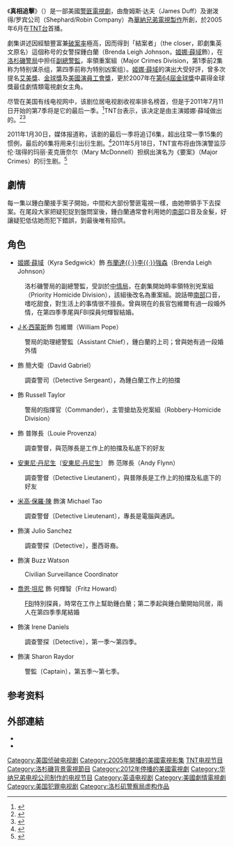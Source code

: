 {{他用|subject=原名The Closer的電視劇|other=原名Closer的2004年電影|誘心人}}
{{noteTA
|T=zh-hans:罪案终结;zh-hk:真相追擊;zh-tw:結案高手;
|G1=Show
|1=zh-hans:罪案终结;zh-hk:真相追擊;zh-tw:結案高手;
|2=zh-hans:布兰达·李·约翰逊;zh-hk:鍾白蘭;zh-tw:布蘭達·李·強森;
|3=zh-hans:威廉·波普;zh-hk:包維爾;zh-tw:威廉·波普;
|4=zh-hans:大卫·盖布瑞尔;zh-hk:簡大衛;zh-tw:大衛·蓋博瑞;
|5=zh-hans:安迪·福林;zh-hk:范隊長;zh-tw:安迪·菲林;
|6=zh-hans:路易·普罗文萨;zh-hk:普隊長;zh-tw:路易·普羅文薩;
|7=zh-hans:弗雷兹·霍华德;zh-hk:何輝智;zh-tw:傅雷·哈沃德;}}
{{infobox television
| show_name     = 真相追擊
| original_name = The Closer
| image         = [[File:The_Closer.jpg|250px]]
| format        = [[警匪電影|警匪]]
| runtime       = 42-60分鐘
| creator       = {{link-en|James Duff|James Duff (writer)|James Duff}}<br />[[Michael_M._Robin|Michael M. Robin]]<br />Greer Shephard
| starring      = [[姬娜·薛域|姬娜·薛域]]<br />[[J·K·史蒙|J·K·史蒙]]<br />[[Corey_Reynolds|Corey Reynolds]]<br />[[Robert_Gossett|Robert Gossett]]<br />[[G._W._Bailey|G. W. Bailey]]<br />[[安東尼·丹尼生|東尼·丹尼生]]<br />[[Michael_Paul_Chan|Michael Paul Chan]]<br />[[Raymond_Cruz|Raymond Cruz]]<br />Phillip P. Keene<br />[[Jon_Tenney|Jon Tenney]]<br />[[Gina_Ravera|Gina Ravera]]
| country       = 美國
| network       = [[特纳电视网|TNT]]
| first_aired   = {{Start date|2005|6|13}}
| last_aired    = {{End date|2012|8|13}}
| num_seasons   = 7
| num_episodes  = 109
| list_episodes =  
| followed_by   = ''[[重案组_(电视剧)|重案组]]''
| website       = http://www.tnt.tv/series/closer/
| 台灣名稱      = 結案高手
| 港澳名稱      = 真相追擊（[[亞洲電視國際台|國際台]]）<br/>罪案終結者（[[ViuTVsix|ViuTVsix]]）<br/>結案高手
}}
《'''真相追擊'''》（{{lang-en|''The Closer''}}）是一部美國[[警匪電影|警匪]][[美國電視劇|電視劇]]，由詹姆斯·达夫（James Duff）及谢泼得/罗宾公司（Shephard/Robin Company）為[[華納兄弟電視製作|華納兄弟電視製作]]所創，於2005年6月在[[特纳电视网|TNT台]]首播。

劇集讲述因經驗豐富兼[[破案率|破案率]]極高，因而得到「結案者」（the closer，即劇集英文原名）這個称号的女警探鍾白蘭（Brenda Leigh Johnson，[[姬娜·薛域|姬娜·薛域]]飾），在[[洛杉磯警察局|洛杉磯警局]]中担任[[美国警衔|副總警監]]，率領重案組（Major Crimes Division，第1季前2集称为特别谋杀组，第四季前称为特别凶案组）。[[姬娜·薛域|姬娜·薛域]]的演出大受好評，曾多次提名[[艾美獎|艾美獎]]、[[金球獎_(影視獎項)|金球獎]]及[[美國演員工會獎|美國演員工會獎]]，更於2007年在[[第64屆金球獎|第64屆金球獎]]中贏得金球獎最佳劇情類電視劇女主角。

尽管在美国有线电视网中，该剧位居电视剧收视率排名榜首，但是于2011年7月11日开始的第7季将是它的最后一季。<ref>{{cite web |url=http://news.turner.com/article_display.cfm?article_id=5275 |title=存档副本 |accessdate=2013-01-01 |archive-date=2010-08-02 |archive-url=https://web.archive.org/web/20100802021906/http://news.turner.com/article_display.cfm?article_id=5275 |dead-url=no }}</ref>TNT台表示，该决定是由主演姬娜·薛域做出的。<ref name="endcloser">{{cite news|url=http://latimesblogs.latimes.com/showtracker/2010/12/kyra-sedgwick-closes-the-closer.html|title=Kyra Sedgwick closes 'The Closer'|last=Fernandez|first=Mary Elena|date=December 10, 2010|publisher=[[The_Los_Angeles_Times|The Los Angeles Times]]|accessdate=December 10, 2010|archive-date=2021-02-27|archive-url=https://web.archive.org/web/20210227024915/https://latimesblogs.latimes.com/showtracker/2010/12/kyra-sedgwick-closes-the-closer.html|dead-url=no}}</ref><ref name="endcloser2">{{cite news|url=http://www.mediaspy.org/report/2010/12/12/us-kyra-sedgwick-calls-time-on-the-closer/|title=Kyra Sedgwick calls time on The Closer|date=December 11, 2010|publisher=Media Spy|work=The Spy Report|accessdate=December 12, 2010|archive-date=2011-07-21|archive-url=https://web.archive.org/web/20110721002711/http://www.mediaspy.org/report/2010/12/12/us-kyra-sedgwick-calls-time-on-the-closer/|dead-url=yes}}</ref>

2011年1月30日，媒体报道称，该剧的最后一季将追订6集，超出往常一季15集的惯例，最后的6集将用来引出衍生剧。<ref name=ExpandSpinoff>{{cite web|last1=Rice|first1=Lynnette|last2=Hibbard|first2=James|title=TNT extends 'The Closer' final season to ready potential spin-off -- EXCLUSIVE|url=http://insidetv.ew.com/2011/01/30/the-closer-final-season/|work=Inside TV|publisher=Entertainment Weekly|accessdate=January 30, 2011|archive-date=2013-11-04|archive-url=https://web.archive.org/web/20131104225000/http://insidetv.ew.com/2011/01/30/the-closer-final-season/|dead-url=no}}</ref>2011年5月18日，TNT宣布将由饰演警监莎伦·瑞得的玛丽·麦克唐奈尔（Mary McDonnell）担纲出演名为《要案》（Major Crimes）的衍生剧。<ref name=MajorCrimes>{{cite web|first=Daniel|last=Fienberg|title=TNT orders 'Closer' spinoff 'Major Crimes' starring Mary McDonnell|url=http://www.hitfix.com/articles/tnt-orders-closer-spinoff-major-crimes-starring-mary-mcdonnell|date=May 18, 2011|publisher=HitFix|accessdate=May 18, 2011|archive-date=2012-03-24|archive-url=https://www.webcitation.org/66P1hbcxL?url=http://www.hitfix.com/articles/tnt-orders-closer-spinoff-major-crimes-starring-mary-mcdonnell|dead-url=no}}</ref>

== 劇情 ==
每一集以鍾白蘭接手案子開始，中間和大部份警匪電視一樣，由她帶領手下去探案。在尾段大家把疑犯捉到盤問室後，鍾白蘭通常會利用她的[[美國南部|南部]]口音及金髮，好讓疑犯低估她而犯下錯誤，到最後唯有招供。

== 角色 ==
* [[姬娜·薛域|姬娜·薛域]]（Kyra Sedgwick）飾 [[鍾白蘭|布蘭達{{·}}李{{·}}強森]]（Brenda Leigh Johnson）
:洛杉磯警局的副總警監，受訓於[[中情局|中情局]]，在劇集開始時率領特別兇案組（Priority Homicide Division），該組後改名為重案組。說話帶[[美國南部|南部]]口音，嗜吃甜食，對生活上的事情很不擅長。曾與現在的長官包維爾有過一段婚外情，在第四季季尾與FBI探員何輝智結婚。
* [[J·K·西蒙斯|J·K·西蒙斯]]飾 包維爾（William Pope）
: 警局的助理總警監（Assistant Chief），鍾白蘭的上司；曾與她有過一段婚外情
* {{link-en|Corey Reynolds|Corey Reynolds}} 飾 簡大衛（David Gabriel）
: 調查警司（Detective Sergeant），為鍾白蘭工作上的拍擋
* {{link-en|Robert Gossett|Robert Gossett}} 飾 Russell Taylor
: 警局的指揮官（Commander），主管搶劫及兇案組（Robbery-Homicide Division）
* {{link-en|G. W. Bailey|G. W. Bailey}} 飾 普隊長（Louie Provenza）
: 調查警督，與范隊長是工作上的拍擋及私底下的好友
* [[安東尼·丹尼生|安東尼·丹尼生]]〔[[安東尼·丹尼生|安東尼·丹尼生]]〕 飾 范隊長（Andy Flynn）
: 調查警督（Detective Lieutanent），與普隊長是工作上的拍擋及私底下的好友
* [[米高·保羅·陳|米高·保羅·陳]] 飾演 Michael Tao
: 調查警督〔Detective Lieutenant〕，專長是電腦與通訊。
* {{link-en|Raymond Cruz|Raymond Cruz}} 飾演 Julio Sanchez
: 調查警探〔Detective〕，墨西哥裔。
* {{link-en|Phillip P. Keene|Phillip P. Keene}} 飾演 Buzz Watson
: Civilian Surveillance Coordinator
* [[喬恩·坦尼|喬恩·坦尼]] 飾 何輝智（Fritz Howard）
: [[联邦调查局|FBI]]特別探員，時常在工作上幫助鍾白蘭；第二季起與鍾白蘭開始同居，兩人在第四季季尾結婚
* {{link-en|Gina Ravera|Gina Ravera}} 飾演 Irene Daniels
: 調查警探〔Detective〕，第一季～第四季。
* {{link-en|Mary McDonnell|Mary McDonnell}} 飾演 Sharon Raydor
: 警監〔Captain〕，第五季～第七季。

== 参考资料 ==
{{reflist}}
== 外部連結 ==
{{wikiquote}}
* {{official|http://www.tnt.tv/title/0,,612019,00.html}}
* {{imdb title|458253}}

{{TNT电视节目|state=uncollapsed}}

{{DEFAULTSORT:Closer, The}}

[[Category:美国侦破电视剧|Category:美国侦破电视剧]]
[[Category:2005年開播的美國電視影集|Category:2005年開播的美國電視影集]]
[[Category:TNT电视节目|]]
[[Category:洛杉磯背景電視節目|Category:洛杉磯背景電視節目]]
[[Category:2012年停播的美國電視劇|Category:2012年停播的美國電視劇]]
[[Category:华纳兄弟电视公司制作的电视节目|Category:华纳兄弟电视公司制作的电视节目]]
[[Category:英语电视剧|Category:英语电视剧]]
[[Category:美國劇情電視劇|Category:美國劇情電視劇]]
[[Category:美国犯罪电视剧|Category:美国犯罪电视剧]]
[[Category:洛杉矶警察局虚构作品|Category:洛杉矶警察局虚构作品]]